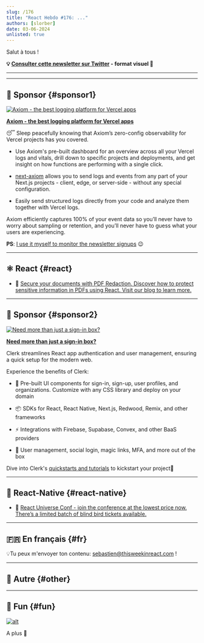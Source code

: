 ```yaml
---
slug: /176
title: "React Hebdo #176: ..."
authors: [slorber]
date: 03-06-2024
unlisted: true
---
```


Salut à tous !

<Todo />

<!-- truncate -->

**💡 [Consulter cette newsletter sur Twitter](https://slo.im/thread) - format visuel 🎨**

---


<Support />

---

## 💸 Sponsor {#sponsor1}

[![Axiom - the best logging platform for Vercel apps](/emails/issues/171/axiom.jpg)](https://axiom.co/vercel)

**[Axiom - the best logging platform for Vercel apps](https://axiom.co/vercel)**

😴 Sleep peacefully knowing that Axiom’s zero-config observability for Vercel projects has you covered.

*   Use Axiom's pre-built dashboard for an overview across all your Vercel logs and vitals, drill down to specific projects and deployments, and get insight on how functions are performing with a single click. 
    
*   [next-axiom](https://github.com/axiomhq/next-axiom) allows you to send logs and events from any part of your Next.js projects - client, edge, or server-side - without any special configuration.
    
*   Easily send structured logs directly from your code and analyze them together with Vercel logs.
    

Axiom efficiently captures 100% of your event data so you’ll never have to worry about sampling or retention, and you’ll never have to guess what your users are experiencing.

**PS**: [I use it myself to monitor the newsletter signups](https://twitter.com/sebastienlorber/status/1528666563452317696) 😉

---

## ⚛️ React {#react}

<Todo />

- 💸 [Secure your documents with PDF Redaction. Discover how to protect sensitive information in PDFs using React. Visit our blog to learn more.](https://apryse.com/blog/pdf-redaction-using-react?utm_source=this%20week%20in%20react&utm_medium=newsletter3)

<SubscribeFormEmbed placement="middle" />

---

## 💸 Sponsor {#sponsor2}

[![Need more than just a sign-in box?](/emails/issues/176/clerk.jpg)](https://clerk.com/?utm_source=thisweekinreact&utm_medium=newsletter&utm_campaign=middleware&utm_content=03-06-24)

**[Need more than just a sign-in box?](https://clerk.com/?utm_source=thisweekinreact&utm_medium=newsletter&utm_campaign=middleware&utm_content=03-06-24)**

Clerk streamlines React app authentication and user management, ensuring a quick setup for the modern web.

Experience the benefits of Clerk:

*   💅 Pre-built UI components for sign-in, sign-up, user profiles, and organizations. Customize with any CSS library and deploy on your domain
    
*   📦 SDKs for React, React Native, Next.js, Redwood, Remix, and other frameworks
    
*   ⚡ Integrations with Firebase, Supabase, Convex, and other BaaS providers
    
*   🎁 User management, social login, magic links, MFA, and more out of the box
    

Dive into Clerk's [quickstarts and tutorials](https://clerk.com/docs/quickstarts/overview?utm_source=sponsorship&utm_medium=newsletter&utm_campaign=thisweekinreact&utm_term=02-28-24) to kickstart your project🚀

---

## 📱 React-Native {#react-native}

<Todo />

- 💸 [React Universe Conf - join the conference at the lowest price now. There’s a limited batch of blind bird tickets available.](https://www.reactuniverseconf.com/)

---

## 🇫🇷 En français {#fr}

<Todo />

💡Tu peux m'envoyer ton contenu: [sebastien@thisweekinreact.com](mailto:sebastien@thisweekinreact.com?subject=Contenu%20en%20fran%C3%A7ais) !

<Todo />

---

## 🔀 Autre {#other}

<Todo />

---

## 🤭 Fun {#fun}

<Todo />

[![alt](/emails/issues/122/meme.jpg)](https://twitter.com/TODOTODOTODOTODOTODOTODOTODOTODOTODOTODO)

A plus 👋
